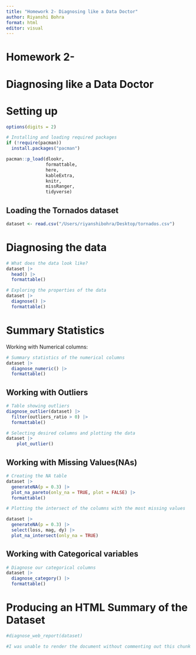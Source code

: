```yaml
---
title: "Homework 2- Diagnosing like a Data Doctor"
author: Riyanshi Bohra
format: html
editor: visual
---
```


# Homework 2-

# Diagnosing like a Data Doctor

# Setting up

```r
options(digits = 2)

# Installing and loading required packages
if (!require(pacman))
  install.packages("pacman")

pacman::p_load(dlookr, 
               formattable, 
               here, 
               kableExtra, 
               knitr, 
               missRanger, 
               tidyverse) 
```

## Loading the Tornados dataset

```r
dataset <- read.csv("/Users/riyanshibohra/Desktop/tornados.csv") 
```

# Diagnosing the data

```r
# What does the data look like?
dataset |>
  head() |>
  formattable()
```

```r
# Exploring the properties of the data
dataset |>
  diagnose() |>
  formattable()
```

# Summary Statistics

Working with Numerical columns:

```r
# Summary statistics of the numerical columns
dataset |>
  diagnose_numeric() |>
  formattable()
```

## Working with Outliers

```r
# Table showing outliers
diagnose_outlier(dataset) |>
  filter(outliers_ratio > 0) |>
  formattable()
```

```r
# Selecting desired columns and plotting the data
dataset |>
    plot_outlier()
```

## Working with Missing Values(NAs)

```r
# Creating the NA table
dataset |>
  generateNA(p = 0.3) |>
  plot_na_pareto(only_na = TRUE, plot = FALSE) |>
  formattable() 
```

```r
# Plotting the intersect of the columns with the most missing values

dataset |>
  generateNA(p = 0.3) |>
  select(loss, mag, dy) |>
  plot_na_intersect(only_na = TRUE) 
```

## Working with Categorical variables

```r
# Diagnose our categorical columns
dataset |>
  diagnose_category() |> 
  formattable()
```

# Producing an HTML Summary of the Dataset

```r
#diagnose_web_report(dataset)

#I was unable to render the document without commenting out this chunk of code.#
```
